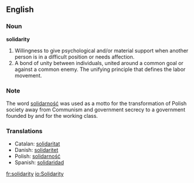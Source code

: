 ==English==

===Noun===
'''solidarity'''
# Willingness to give psychological and/or material support when another person is in a difficult position or needs affection.
# A bond of unity between individuals, united around a common goal or against a common enemy.  The unifying principle that defines the labor movement.

===Note===
The word [[solidarność]] was used as a motto for the transformation of Polish society away from Communism and government secrecy to a government founded by and for the working class.

===Translations===
*Catalan: [[solidaritat]]
*Danish: [[solidaritet]]
*Polish: [[solidarność]]
*Spanish: [[solidaridad]]
[[fr:solidarity]]
[[io:Solidarity]]